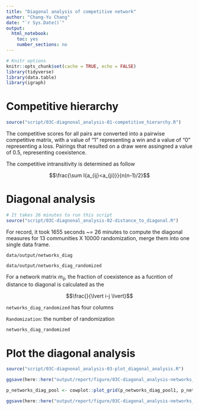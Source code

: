 ```yaml
---
title: "Diagonal analysis of competitive network"
author: "Chang-Yu Chang"
date: "`r Sys.Date()`"
output:
  html_notebook:
    toc: yes
    number_sections: no
---
```


```r
# Knitr options
knitr::opts_chunk$set(cache = TRUE, echo = FALSE)
library(tidyverse)
library(data.table)
library(igraph)
```



# Competitive hierarchy 

```r
source("script/03C-diagnonal_analysis-01-competitive_hierarchy.R")
```

The competitive scores for all pairs are converted into a pairwise competitive matrix, with a value of "1" representing a win and a value of "0" representing a loss. Pairings that resulted on a draw were assingned a value of 0.5, representing coexistence.

The competitive intransitivity is determined as follow

$$\frac{\sum I{a_{ij}<a_{ji}}}{n(n-1)/2}$$

# Diagonal analysis

```r
# It takes 26 minutes to run this script
source("script/03C-diagnonal_analysis-02-distance_to_diagonal.R")
```

For record, it took 1655 seconds ~= 26 minutes to compute the diagonal measures for 13 communities X 10000 randomization, merge them into one single data frame.

`data/output/networks_diag`

`data/output/networks_diag_randomized`

For a network matrix $m_{ij}$, the fraction of coexistence as a fucntion of distance to diagonal is calculated as the

$$\frac{}{\lvert i-j \lvert}$$
 
`networks_diag_randomized` has four columns

`Randomization`: the number of randomization 

```r
networks_diag_randomized
```


# Plot the diagonal analysis

```r
source("script/03C-diagnonal_analysis-03-plot_diagonal_analysis.R")
```


```r
ggsave(here::here("output/report/figure/03C-diagonal_analysis-networks_diagonal.png"), p_networks_diag, width = 10, height = 10)
```



```r
p_networks_diag_pool <- cowplot::plot_grid(p_networks_diag_pool1, p_networks_diag_pool2, p_networks_diag_pool3, ncol = 3, align = "h")

ggsave(here::here("output/report/figure/03C-diagonal_analysis-networks_diagonal_pool.png"), p_networks_diag_pool, width = 10, height = 3)

```






